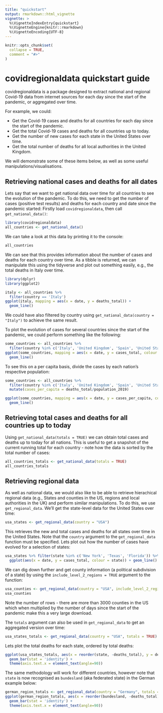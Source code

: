 ```yaml
---
title: "quickstart"
output: rmarkdown::html_vignette
vignette: >
  %\VignetteIndexEntry{quickstart}
  %\VignetteEngine{knitr::rmarkdown}
  %\VignetteEncoding{UTF-8}
---
```


```r
knitr::opts_chunk$set(
  collapse = TRUE,
  comment = "#>"
)
```

# covidregionaldata quickstart guide

covidregionaldata is a package designed to extract national and regional Covid-19 data from internet sources for each day since the start of the pandemic, or aggregated over time. 

For example, we could:

* Get the Covid-19 cases and deaths for all countries for each day since the start of the pandemic.
* Get the total Covid-19 cases and deaths for all countries up to today.
* Get the number of new cases for each state in the United States over time.
* Get the total number of deaths for all local authorities in the United Kingdom.

We will demonstrate some of these items below, as well as some useful manipulations/visualisations.

## Retrieving national cases and deaths for all dates

Lets say that we want to get national data over time for all countries to see the evolution of the pandemic. To do this, we need to get the number of cases (positive test results) and deaths for each country and date since the pandemic started: Firstly load `covidregionaldata`, then call `get_national_data()`:

```r
library(covidregionaldata)
all_countries <- get_national_data()
```

We can take a look at this data by printing it to the console:

```r
all_countries
```

We can see that this provides information about the number of cases and deaths for each country over time. As a tibble is returned, we can manipulate this using the tidyverse and plot out something easily, e.g., the total deaths in Italy over time.

```r
library(dplyr)
library(ggplot2)

italy <- all_countries %>% 
  filter(country == 'Italy')
ggplot(italy, mapping = aes(x = date, y = deaths_total)) + 
  geom_line()
```

We could have also filtered by country using `get_national_data(country = "Italy")` to achieve the same result.

To plot the evolution of cases for several countries since the start of the pandemic, we could perform something like the following:

```r
some_countries <- all_countries %>% 
  filter(country %in% c('Italy', 'United Kingdom', 'Spain', 'United States'))
ggplot(some_countries, mapping = aes(x = date, y = cases_total, colour = country)) + 
  geom_line()
```

To see this on a per capita basis, divide the cases by each nation's respective population:

```r
some_countries <- all_countries %>% 
  filter(country %in% c('Italy', 'United Kingdom', 'Spain', 'United States')) %>%
  mutate(cases_per_capita = deaths_total/population_2019)

ggplot(some_countries, mapping = aes(x = date, y = cases_per_capita, colour = country)) + 
  geom_line()
```

## Retrieving total cases and deaths for all countries up to today

Using `get_national_data(totals = TRUE)` we can obtain total cases and deaths up to today for all nations. This is useful to get a snapshot of the current running total for each country - note how the data is sorted by the total number of cases:

```r
all_countries_totals <- get_national_data(totals = TRUE)
all_countries_totals
```

## Retrieving regional data 

As well as national data, we would also like to be able to retrieve hierachical regional data (e.g., States and counties in the US, regions and local authorities in the UK) and perform similar manipulations. To do this, we use `get_regional_data`. We'll get the state-level data for the United States over time:

```r
usa_states <- get_regional_data(country = "USA")
```

This retrieves the new and total cases and deaths for all states over time in the United States. Note that the `country` argument to the `get_regional_data` function must be specified. Lets plot out how the number of cases have evolved for a selection of states:

```r
usa_states %>% filter(state %in% c('New York', 'Texas', 'Florida')) %>% 
  ggplot(aes(x = date, y = cases_total, colour = state)) + geom_line()
```


We can dig down further and get county information (a political subdivision of a state) by using the `include_level_2_regions = TRUE` argument to the function:

```r
usa_counties <- get_regional_data(country = "USA", include_level_2_regions = TRUE)
usa_counties
```

Note the number of rows - there are more than 3000 counties in the US which when multiplied by the number of days since the start of the pandemic make this a very large download.

The `totals` argument can also be used in `get_regional_data` to get an aggregated version over time:

```r
usa_states_totals <- get_regional_data(country = "USA", totals = TRUE)
```

Lets plot the total deaths for each state, ordered by total deaths:

```r
ggplot(usa_states_totals, aes(x = reorder(state, -deaths_total), y = deaths_total)) + 
  geom_bar(stat = 'identity') + 
  theme(axis.text.x = element_text(angle=90))
```

The same methodology will work for different countries, however note that `state` is now recognised as `bundesland` (aka federated state) in the German example below:

```r
german_region_totals <- get_regional_data(country = "Germany", totals = TRUE)
ggplot(german_region_totals, aes(x = reorder(bundesland, -deaths_total), y = deaths_total)) + 
  geom_bar(stat = 'identity') + 
  theme(axis.text.x = element_text(angle=90))
```

